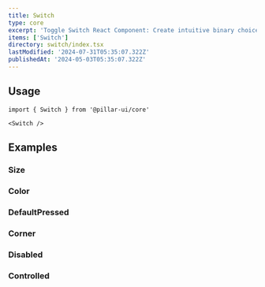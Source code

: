 ```yaml
---
title: Switch
type: core
excerpt: 'Toggle Switch React Component: Create intuitive binary choices with this versatile and customizable component.'
items: ['Switch']
directory: switch/index.tsx
lastModified: '2024-07-31T05:35:07.322Z'
publishedAt: '2024-05-03T05:35:07.322Z'
---
```


## Usage

```tsx
import { Switch } from '@pillar-ui/core'
```

```tsx
<Switch />
```

## Examples

### Size

<Prop defaultValue="4" type="'1' | '2' | '3' | '4' | '5' | '6' | '7' | '8' | '9'" />

<Playground name="switchSize" root="switch" />

### Color

<Prop defaultValue="p" type="'i' | 'd' | 'su' | 'se' | 'w' | 'p' | 'b' | 'o'" />

<Playground name="switchColor" root="switch" />

### DefaultPressed

<Prop defaultValue="false" type="boolean" />
<Playground name="switchDefaultPressed" root="switch" />

### Corner

<Prop defaultValue="full" type="'0' | '1' | '2' | '3' | '4' | '5' | 'full'" />

<Playground name="switchCorner" root="switch" />

### Disabled

<Prop defaultValue="false" type="boolean" />

<Playground name="switchDisabled" root="switch" />

### Controlled

<Playground name="switchControlled" root="switch" />

